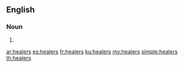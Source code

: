 ==English==

===Noun===
{{head|en|plural}}

# {{plural of|healer|lang=en}}

[[ar:healers]]
[[es:healers]]
[[fr:healers]]
[[ku:healers]]
[[my:healers]]
[[simple:healers]]
[[th:healers]]